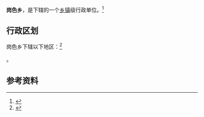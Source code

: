 {{中国乡级行政区|54/21/24/201/000}}

'''岗色乡'''，是{{PRC admin/fullname|54/21/24/201/000|3}}下辖的一个[[乡镇|乡镇]]级行政单位。<ref>{{PRC admin/ref sgc|{{PRC admin/parent|54/21/24/201/000}}}}</ref>

== 行政区划 ==

岗色乡下辖以下地区：<ref>{{PRC admin/ref sgc|54/21/24/201/000}}</ref>

{{PRC admin/children|54/21/24/201/000}}。

== 参考资料 ==

{{reflist}}

{{行政区划小作品}}
{{PRC admin/navcat|54/21/24/201/000}}